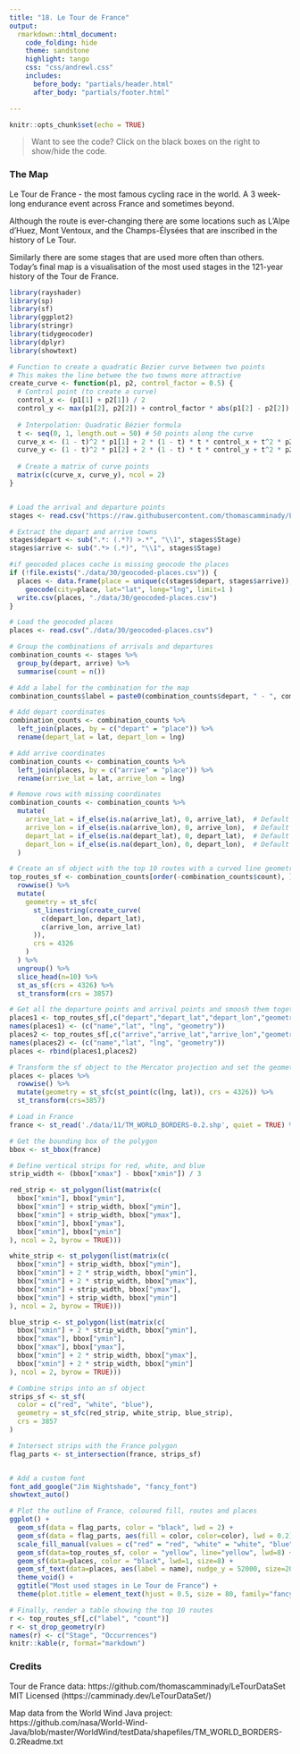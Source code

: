 ```yaml
---
title: "18. Le Tour de France"
output:
  rmarkdown::html_document:
    code_folding: hide
    theme: sandstone   
    highlight: tango
    css: "css/andrewl.css"
    includes:
      before_body: "partials/header.html"
      after_body: "partials/footer.html"

---
```

```r
knitr::opts_chunk$set(echo = TRUE)
```

> Want to see the code? Click on the black boxes on the right to show/hide the code. 

### The Map
Le Tour de France - the most famous cycling race in the world. A 3 week-long endurance event across France
and sometimes beyond.

Although the route is ever-changing there are some locations such as L'Alpe d'Huez, Mont Ventoux, and the Champs-Élysées
that are inscribed in the history of Le Tour.

Similarly there are some stages that are used more often than others. Today's final map is a visualisation of the most used stages in the 121-year history of the Tour de France.

```r
library(rayshader)
library(sp)
library(sf)
library(ggplot2)
library(stringr)
library(tidygeocoder)
library(dplyr)
library(showtext)  

# Function to create a quadratic Bezier curve between two points
# This makes the line betwee the two towns more attractive
create_curve <- function(p1, p2, control_factor = 0.5) {
  # Control point (to create a curve)
  control_x <- (p1[1] + p2[1]) / 2
  control_y <- max(p1[2], p2[2]) + control_factor * abs(p1[2] - p2[2])
  
  # Interpolation: Quadratic Bézier formula
  t <- seq(0, 1, length.out = 50) # 50 points along the curve
  curve_x <- (1 - t)^2 * p1[1] + 2 * (1 - t) * t * control_x + t^2 * p2[1]
  curve_y <- (1 - t)^2 * p1[2] + 2 * (1 - t) * t * control_y + t^2 * p2[2]
  
  # Create a matrix of curve points
  matrix(c(curve_x, curve_y), ncol = 2)
}


# Load the arrival and departure points
stages <- read.csv("https://raw.githubusercontent.com/thomascamminady/LeTourDataSet/refs/heads/master/data/TDF_Stages_History.csv")

# Extract the depart and arrive towns
stages$depart <- sub(".*: (.*?) >.*", "\\1", stages$Stage)
stages$arrive <- sub(".*> (.*)", "\\1", stages$Stage)

#if geocoded places cache is missing geocode the places
if (!file.exists("./data/30/geocoded-places.csv")) {
  places <- data.frame(place = unique(c(stages$depart, stages$arrive)), a=0) %>%
    geocode(city=place, lat="lat", long="lng", limit=1 )
  write.csv(places, "./data/30/geocoded-places.csv")
}

# Load the geocoded places
places <- read.csv("./data/30/geocoded-places.csv")

# Group the combinations of arrivals and departures
combination_counts <- stages %>%
  group_by(depart, arrive) %>%
  summarise(count = n()) 

# Add a label for the combination for the map
combination_counts$label = paste0(combination_counts$depart, " - ", combination_counts$arrive)

# Add depart coordinates
combination_counts <- combination_counts %>%
  left_join(places, by = c("depart" = "place")) %>%
  rename(depart_lat = lat, depart_lon = lng)

# Add arrive coordinates
combination_counts <- combination_counts %>%
  left_join(places, by = c("arrive" = "place")) %>%
  rename(arrive_lat = lat, arrive_lon = lng)

# Remove rows with missing coordinates
combination_counts <- combination_counts %>%
  mutate(
    arrive_lat = if_else(is.na(arrive_lat), 0, arrive_lat),  # Default to 0 if missing
    arrive_lon = if_else(is.na(arrive_lon), 0, arrive_lon),  # Default to 0 if missing
    depart_lat = if_else(is.na(depart_lat), 0, depart_lat),  # Default to 0 if missing
    depart_lon = if_else(is.na(depart_lon), 0, depart_lon),  # Default to 0 if missing
  )

# Create an sf object with the top 10 routes with a curved line geometry
top_routes_sf <- combination_counts[order(-combination_counts$count), ] %>%
  rowwise() %>%
  mutate(
    geometry = st_sfc(
      st_linestring(create_curve(
        c(depart_lon, depart_lat),
        c(arrive_lon, arrive_lat)
      )),
      crs = 4326
    )
  ) %>%
  ungroup() %>%
  slice_head(n=10) %>%
  st_as_sf(crs = 4326) %>%
  st_transform(crs = 3857)

# Get all the departure points and arrival points and smoosh them together
places1 <- top_routes_sf[,c("depart","depart_lat","depart_lon","geometry")]  
names(places1) <- (c("name","lat", "lng", "geometry"))
places2 <- top_routes_sf[,c("arrive","arrive_lat","arrive_lon","geometry")]
names(places2) <- (c("name","lat", "lng", "geometry"))
places <- rbind(places1,places2)

# Transform the sf object to the Mercator projection and set the geometry column to a point
places <- places %>%
  rowwise() %>%
  mutate(geometry = st_sfc(st_point(c(lng, lat)), crs = 4326)) %>%
  st_transform(crs=3857)

# Load in France
france <- st_read('./data/11/TM_WORLD_BORDERS-0.2.shp', quiet = TRUE) %>% filter(NAME == "France") %>% st_transform(crs=3857)

# Get the bounding box of the polygon
bbox <- st_bbox(france)

# Define vertical strips for red, white, and blue
strip_width <- (bbox["xmax"] - bbox["xmin"]) / 3

red_strip <- st_polygon(list(matrix(c(
  bbox["xmin"], bbox["ymin"],
  bbox["xmin"] + strip_width, bbox["ymin"],
  bbox["xmin"] + strip_width, bbox["ymax"],
  bbox["xmin"], bbox["ymax"],
  bbox["xmin"], bbox["ymin"]
), ncol = 2, byrow = TRUE)))

white_strip <- st_polygon(list(matrix(c(
  bbox["xmin"] + strip_width, bbox["ymin"],
  bbox["xmin"] + 2 * strip_width, bbox["ymin"],
  bbox["xmin"] + 2 * strip_width, bbox["ymax"],
  bbox["xmin"] + strip_width, bbox["ymax"],
  bbox["xmin"] + strip_width, bbox["ymin"]
), ncol = 2, byrow = TRUE)))

blue_strip <- st_polygon(list(matrix(c(
  bbox["xmin"] + 2 * strip_width, bbox["ymin"],
  bbox["xmax"], bbox["ymin"],
  bbox["xmax"], bbox["ymax"],
  bbox["xmin"] + 2 * strip_width, bbox["ymax"],
  bbox["xmin"] + 2 * strip_width, bbox["ymin"]
), ncol = 2, byrow = TRUE)))

# Combine strips into an sf object
strips_sf <- st_sf(
  color = c("red", "white", "blue"),
  geometry = st_sfc(red_strip, white_strip, blue_strip),
  crs = 3857
) 

# Intersect strips with the France polygon
flag_parts <- st_intersection(france, strips_sf)


# Add a custom font
font_add_google("Jim Nightshade", "fancy_font")
showtext_auto()  

# Plot the outline of France, coloured fill, routes and places
ggplot() +
  geom_sf(data = flag_parts, color = "black", lwd = 2) +
  geom_sf(data = flag_parts, aes(fill = color, color=color), lwd = 0.2) +
  scale_fill_manual(values = c("red" = "red", "white" = "white", "blue" = "blue")) +
  geom_sf(data=top_routes_sf, color = "yellow", line="yellow", lwd=8) +  
  geom_sf(data=places, color = "black", lwd=1, size=8) +
  geom_sf_text(data=places, aes(label = name), nudge_y = 52000, size=20, family="fancy_font") +  # Add labels with slight offset
  theme_void() +
  ggtitle("Most used stages in Le Tour de France") +
  theme(plot.title = element_text(hjust = 0.5, size = 80, family="fancy_font"), legend.position = "none")

# Finally, render a table showing the top 10 routes
r <- top_routes_sf[,c("label", "count")] 
r <- st_drop_geometry(r)
names(r) <- c("Stage", "Occurrences")
knitr::kable(r, format="markdown")
```

### Credits

Tour de France data: https://github.com/thomascamminady/LeTourDataSet MIT Licensed (https://camminady.dev/LeTourDataSet/)

Map data from the World Wind Java project: https://github.com/nasa/World-Wind-Java/blob/master/WorldWind/testData/shapefiles/TM_WORLD_BORDERS-0.2Readme.txt    

